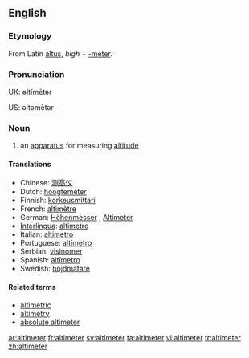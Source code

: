 ==English==

===Etymology===
From Latin [[altus]], ''high'' + [[-meter]].

===Pronunciation===
UK: əltĭmētər

US: əltəmētər

===Noun===
{{en-noun}}

# an [[apparatus]] for measuring [[altitude]]

====Translations====
* Chinese: [[测高仪]]
* Dutch: [[hoogtemeter]] {{m}}
* Finnish: [[korkeusmittari]]
* French: [[altimètre]] {{m}}
* German: [[Höhenmesser]] {{m}}, [[Altimeter]] {{n}}
* [[Interlingua]]: [[altimetro]]
* Italian: [[altimetro]]
* Portuguese: [[altímetro]]
* Serbian: [[visinomer]] {{m}}
* Spanish: [[altímetro]]
* Swedish: [[höjdmätare]] {{c}}

====Related terms====
* [[altimetric]]
* [[altimetry]]
* [[absolute altimeter]]

[[ar:altimeter]]
[[fr:altimeter]]
[[sv:altimeter]]
[[ta:altimeter]]
[[vi:altimeter]]
[[tr:altimeter]]
[[zh:altimeter]]